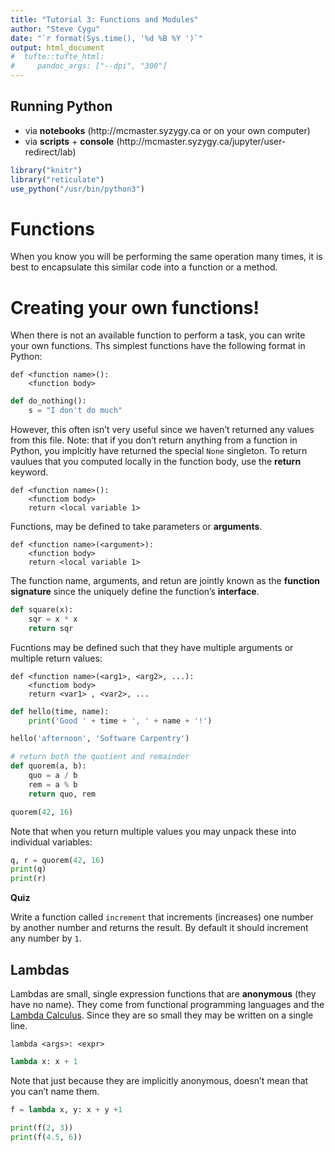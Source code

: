 ```yaml
---
title: "Tutorial 3: Functions and Modules"
author: "Steve Cygu"
date: "`r format(Sys.time(), '%d %B %Y ')`"
output: html_document
#  tufte::tufte_html:
#     pandoc_args: ["--dpi", "300"]
---
```



## Running Python

- via **notebooks** (http://mcmaster.syzygy.ca or on your own computer)
- via **scripts** + **console** (http://mcmaster.syzygy.ca/jupyter/user-redirect/lab)


```R
library("knitr")
library("reticulate")
use_python("/usr/bin/python3")
```

# Functions

When you know you will be performing the same operation many times, it is best to encapsulate this similar code into a function or a method.


# Creating your own functions!
When there is not an available function to perform a task, you can write your own functions.  Ths simplest functions have the  following format in Python:

    def <function name>():
        <function body>


```python
def do_nothing():
    s = "I don't do much"
```

However, this often isn't very useful since we haven't returned any values from this file.  Note: that if you don't return anything from a function in Python, you implcitly have returned the special `None` singleton.  To return vaulues that you computed locally in the function body, use the **return** keyword.

    def <function name>():
        <functiom body>
        return <local variable 1>

Functions, may be defined to take parameters or **arguments**.

    def <function name>(<argument>):
        <function body>
        return <local variable 1>

The function name, arguments, and retun are jointly known as the **function signature** since the uniquely define the function's **interface**.


```python
def square(x):
    sqr = x * x
    return sqr
```

Fucntions may be defined such that they have multiple arguments or multiple return values:

    def <function name>(<arg1>, <arg2>, ...):
        <functiom body>
        return <var1> , <var2>, ...



```python
def hello(time, name):
    print('Good ' + time + ', ' + name + '!')
```


```python
hello('afternoon', 'Software Carpentry')
```


```python
# return both the quotient and remainder
def quorem(a, b):
    quo = a / b
    rem = a % b
    return quo, rem
```


```python
quorem(42, 16)
```

Note that when you return multiple values you may unpack these into individual variables:


```python
q, r = quorem(42, 16)
print(q)
print(r)
```

**Quiz**

Write a function called `increment` that increments (increases) one number by another number and returns the result. By default it should increment any number by `1`.


## Lambdas

Lambdas are small, single expression functions that are **anonymous** (they have no name).  They come from functional programming languages and the [Lambda Calculus](http://en.wikipedia.org/wiki/Lambda_calculus). Since they are so small they may be written on a single line.

    lambda <args>: <expr>



```python
lambda x: x + 1
```

Note that just because they are implicitly anonymous, doesn't mean that you can't name them.


```python
f = lambda x, y: x + y +1
```

```python
print(f(2, 3))
print(f(4.5, 6))
```

